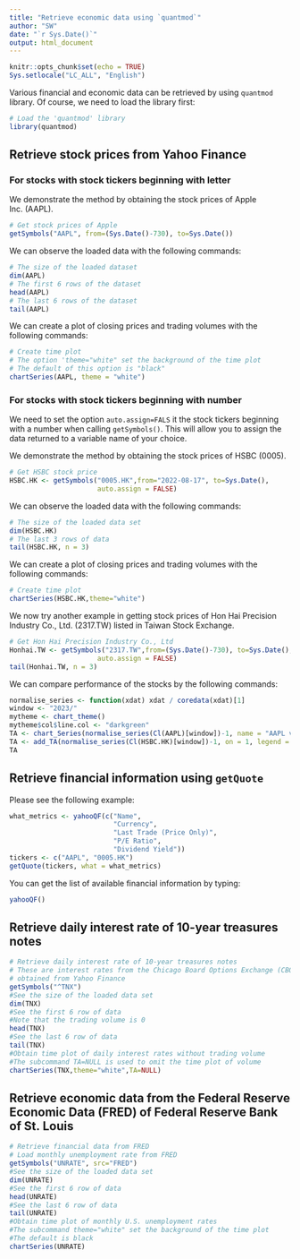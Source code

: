 ```yaml
---
title: "Retrieve economic data using `quantmod`"
author: "SW"
date: "`r Sys.Date()`"
output: html_document
---
```


```r
knitr::opts_chunk$set(echo = TRUE)
Sys.setlocale("LC_ALL", "English")
```

Various financial and economic data can be retrieved by using `quantmod` library. Of course, we need to load the library first:

```r
# Load the 'quantmod' library
library(quantmod)
```


## Retrieve stock prices from Yahoo Finance

### For stocks with stock tickers beginning with letter

We demonstrate the method by obtaining the stock prices of Apple Inc. (AAPL).

```r
# Get stock prices of Apple
getSymbols("AAPL", from=(Sys.Date()-730), to=Sys.Date())
```

We can observe the loaded data with the following commands:

```r
# The size of the loaded dataset
dim(AAPL)
# The first 6 rows of the dataset
head(AAPL)
# The last 6 rows of the dataset
tail(AAPL)
```

We can create a plot of closing prices and trading volumes with the following commands:

```r
# Create time plot
# The option 'theme="white" set the background of the time plot
# The default of this option is "black"
chartSeries(AAPL, theme = "white")
```

### For stocks with stock tickers beginning with number

We need to set the option `auto.assign=FALS` it the stock tickers beginning with a number when calling `getSymbols()`. This will allow you to assign the data returned to a variable name of your choice.

We demonstrate the method by obtaining the stock prices of HSBC (0005).

```r
# Get HSBC stock price
HSBC.HK <- getSymbols("0005.HK",from="2022-08-17", to=Sys.Date(),
                      auto.assign = FALSE)
```

We can observe the loaded data with the following commands:

```r
# The size of the loaded data set
dim(HSBC.HK)
# The last 3 rows of data
tail(HSBC.HK, n = 3)
```

We can create a plot of closing prices and trading volumes with the following commands:

```r
# Create time plot
chartSeries(HSBC.HK,theme="white")
```

We now try another example in getting stock prices of Hon Hai Precision Industry Co., Ltd. (2317.TW) listed in Taiwan Stock Exchange.

```r
# Get Hon Hai Precision Industry Co., Ltd
Honhai.TW <- getSymbols("2317.TW",from=(Sys.Date()-730), to=Sys.Date(),
                      auto.assign = FALSE)
tail(Honhai.TW, n = 3)
```

We can compare performance of the stocks by the following commands:

```r
normalise_series <- function(xdat) xdat / coredata(xdat)[1]
window <- "2023/"
mytheme <- chart_theme()
mytheme$col$line.col <- "darkgreen"
TA <- chart_Series(normalise_series(Cl(AAPL)[window])-1, name = "AAPL vs HSBC", legend = "AAPL", theme = mytheme)
TA <- add_TA(normalise_series(Cl(HSBC.HK)[window])-1, on = 1, legend = "HSBC", col = "red", lty = 3)
TA
```

## Retrieve financial information using `getQuote`

Please see the following example:

```r
what_metrics <- yahooQF(c("Name",
                          "Currency",
                          "Last Trade (Price Only)",
                          "P/E Ratio",
                          "Dividend Yield"))
tickers <- c("AAPL", "0005.HK")
getQuote(tickers, what = what_metrics)
```

You can get the list of available financial information by typing:

```r
yahooQF()
```



## Retrieve daily interest rate of 10-year treasures notes

```r
# Retrieve daily interest rate of 10-year treasures notes
# These are interest rates from the Chicago Board Options Exchange (CBOE)
# obtained from Yahoo Finance
getSymbols("^TNX")
#See the size of the loaded data set
dim(TNX)
#See the first 6 row of data
#Note that the trading volume is 0
head(TNX)
#See the last 6 row of data
tail(TNX)
#Obtain time plot of daily interest rates without trading volume
#The subcommand TA=NULL is used to omit the time plot of volume
chartSeries(TNX,theme="white",TA=NULL)
```


## Retrieve economic data from the Federal Reserve Economic Data (FRED) of Federal Reserve Bank of St. Louis

```r
# Retrieve financial data from FRED
# Load monthly unemployment rate from FRED
getSymbols("UNRATE", src="FRED")
#See the size of the loaded data set
dim(UNRATE)
#See the first 6 row of data
head(UNRATE)
#See the last 6 row of data
tail(UNRATE)
#Obtain time plot of monthly U.S. unemployment rates
#The subcommand theme="white" set the background of the time plot
#The default is black
chartSeries(UNRATE)
```

